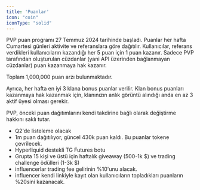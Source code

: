 ```yaml
---
title: 'Puanlar'
icon: "coin"
iconType: "solid"
---
```


PVP puan programı 27 Temmuz 2024 tarihinde başladı. Puanlar her hafta Cumartesi günleri aktivite ve referanslara göre dağıtılır. Kullanıcılar, referans verdikleri kullanıcıların kazandığı her 5 puan için 1 puan kazanır. Sadece PVP tarafından oluşturulan cüzdanlar (yani API üzerinden bağlanmayan cüzdanlar) puan kazanmaya hak kazanır.

Toplam 1,000,000 puan arzı bulunmaktadır.

Ayrıca, her hafta en iyi 3 klana bonus puanlar verilir. Klan bonus puanları kazanmaya hak kazanmak için, klanınızın anlık görüntü alındığı anda en az 3 aktif üyesi olması gerekir.

PVP, önceki puan dağıtımlarını kendi takdirine bağlı olarak değiştirme hakkını saklı tutar.

* Q2'de listeleme olacak
* 1m puan dağıtılıyor, güncel 430k puan kaldı. Bu puanlar tokene çevrilecek.
* Hyperliquid destekli TG Futures botu
* Grupta 15 kişi ve üstü için haftalık giveaway (500-1k $) ve trading challenge ödülleri (1-3k $)
* influencerlar trading fee gelirinin %10'unu alacak.
* influencer kendi linkiyle kayıt olan kullanıcıların topladıkları puanların %20sini kazanacak.